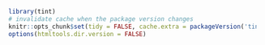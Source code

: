 \addtolength{\headheight}{1.0cm} 
\pagestyle{fancyplain} 
\lhead{\includegraphics[height=1.2cm]{../figures/QUT_Logo_2Lines_CMYK.pdf}} 
\renewcommand{\headrulewidth}{0pt} 

```r
  library(tint)
  # invalidate cache when the package version changes
  knitr::opts_chunk$set(tidy = FALSE, cache.extra = packageVersion('tint'))
  options(htmltools.dir.version = FALSE)
  
```